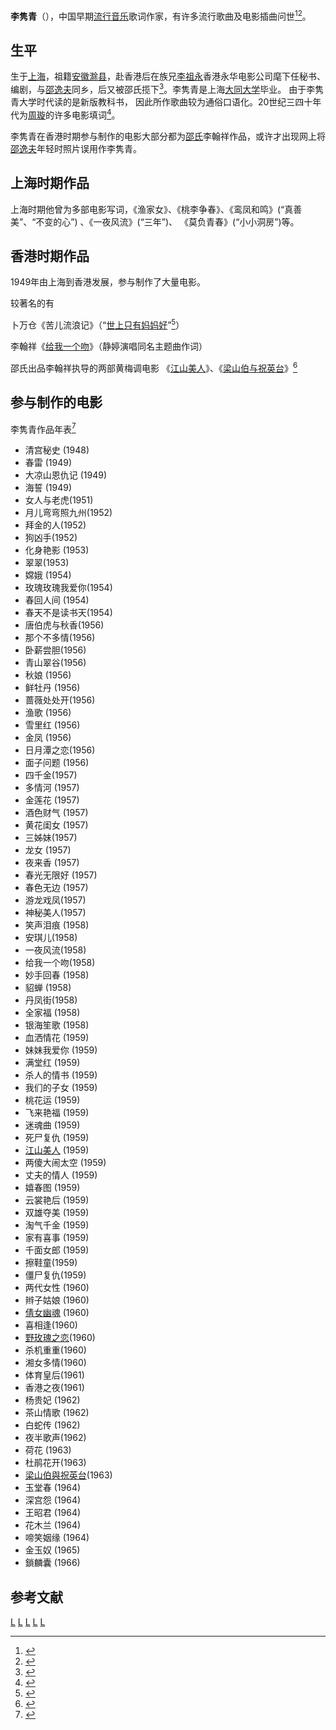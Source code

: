 '''李隽青'''（{{bd|1897年||1966年|}}），中国早期[[流行音乐|流行音乐]]歌词作家，有许多流行歌曲及电影插曲问世<ref>{{cite book|author1=余慕雲|title=香港电影史话|publisher=次文化堂|edition=Volume 5|isbn= 9789629920494}}</ref><ref>{{cite book|author1=陈炜智|title=我愛黃梅調: 絲竹中國古典印象 : 港台黃梅調電影初探|date=2005|publisher=牧村圖書有限公司|isbn=9789867533371}}</ref>。

==生平==
生于[[上海|上海]]，祖籍[[安徽滁州琅琊经济开发区|安徽滁县]]，赴香港后在族兄[[李祖永|李祖永]]香港永华电影公司麾下任秘书、编剧，与[[邵逸夫|邵逸夫]]同乡，后又被邵氏揽下<ref>{{cite web |url=http://doc.qkzz.net/article/f09e9507-23be-420d-aaea-2ee9a89c37e6.htm |title=建国初我在香港遇见的大亨和明星 |publisher=历史风物 |agency=[[沈寂|沈寂]]/口述，葛昆元/撰稿 |year=2015 |access-date=2016-08-07 |archive-url=https://web.archive.org/web/20160818151721/http://doc.qkzz.net/article/f09e9507-23be-420d-aaea-2ee9a89c37e6.htm |archive-date=2016-08-18 |dead-url=yes }}</ref>。李隽青是上海[[大同大学_(上海)|大同大学]]毕业。 由于李隽青大学时代读的是新版教科书， 因此所作歌曲较为通俗口语化。20世纪三四十年代为[[周璇|周璇]]的许多电影填词<ref>{{cite book|author1=洪芳怡|title=天涯歌女: 周璇與她的歌|date=2008|publisher=秀威出版|isbn=9789866732737}}</ref>。

李隽青在香港时期参与制作的电影大部分都为[[邵氏|邵氏]]李翰祥作品，或许才出现网上将[[邵逸夫|邵逸夫]]年轻时照片误用作李隽青。

== 上海时期作品 ==
上海时期他曾为多部电影写词，《渔家女》、《桃李争春》、《鸾凤和鸣》(“真善美”、“不变的心”) 、《一夜风流》(“三年”)、 《莫负青春》(“小小洞房”)等。

== 香港时期作品 ==
1949年由上海到香港发展，参与制作了大量电影。

较著名的有

卜万仓《苦儿流浪记》（“[[妈妈好|世上只有妈妈好]]”<ref>{{Cite web |url=http://www.xiami.com/song/1769605413 |title=妈妈好．虾米音乐 |access-date=2015-10-21 |archive-date=2013-11-04 |archive-url=https://web.archive.org/web/20131104010348/http://www.xiami.com/song/1769605413 |dead-url=no }}</ref>）

李翰祥《[[给我一个吻|给我一个吻]]》（静婷演唱同名主题曲作词）

邵氏出品李翰祥执导的两部黄梅调电影
《[[江山美人_(1959年電影)|江山美人]]》、《[[梁山伯與祝英台_(1963年電影)|梁山伯与祝英台]]》<ref>{{Cite web |url=http://www.ctfa.org.tw/song100/years/60/03.php |title=《梁山伯与祝英台》The Love Eterne．歌声舞影-20世纪华语歌唱专题 |access-date=2015-10-21 |archive-date=2018-08-04 |archive-url=https://web.archive.org/web/20180804233244/http://www.ctfa.org.tw/song100/years/60/03.php |dead-url=no }}</ref>

== 参与制作的电影 ==
李隽青作品年表<ref>{{Cite web |url=http://www.1905.com/mdb/star/2934129/works/ |title=李隽青作品年表．1905电影网 |access-date=2015-10-21 |archive-date=2020-03-27 |archive-url=https://web.archive.org/web/20200327205952/https://www.1905.com/mdb/star/2934129/works/ |dead-url=no }}</ref>

*清宫秘史 (1948)
*春雷 (1949)
*大凉山恩仇记 (1949)
*海誓 (1949)
*女人与老虎(1951)
*月儿弯弯照九州(1952)
*拜金的人(1952)
*狗凶手(1952)
*化身艳影 (1953)
*翠翠(1953)
*嫦娥 (1954)
*玫瑰玫瑰我爱你(1954)
*春回人间 (1954)
*春天不是读书天(1954)
*唐伯虎与秋香(1956)
*那个不多情(1956)
*卧薪尝胆(1956)
*青山翠谷(1956)
*秋娘 (1956)
*鲜牡丹 (1956)
*蔷薇处处开(1956)
*渔歌 (1956)
*雪里红 (1956)
*金凤 (1956)
*日月潭之恋(1956)
*面子问题 (1956)
*四千金(1957)
*多情河 (1957)
*金莲花 (1957)
*酒色财气 (1957)
*黄花闺女 (1957)
*三姊妹(1957)
*龙女 (1957)
*夜来香 (1957)
*春光无限好 (1957)
*春色无边 (1957)
*游龙戏凤(1957)
*神秘美人(1957)
*笑声泪痕 (1958)
*安琪儿(1958)
*一夜风流(1958)
*给我一个吻(1958)
*妙手回春 (1958)
*貂蝉 (1958)
*丹凤街(1958)
*全家福 (1958)
*银海笙歌 (1958)
*血洒情花 (1959)
*妹妹我爱你 (1959)
*满堂红 (1959)
*杀人的情书 (1959)
*我们的子女 (1959)
*桃花运 (1959)
*飞来艳福 (1959)
*迷魂曲 (1959)
*死尸复仇 (1959)
*[[江山美人_(1959年電影)|江山美人]] (1959)
*两傻大闹太空 (1959)
*丈夫的情人 (1959)
*嬉春图 (1959)
*云裳艳后 (1959)
*双雄夺美 (1959)
*淘气千金 (1959)
*家有喜事 (1959)
*千面女郎 (1959)
*擦鞋童(1959)
*僵尸复仇(1959)
*两代女性 (1960)
*辫子姑娘 (1960)
*[[倩女幽魂_(1960年電影)|倩女幽魂]] (1960)
*喜相逢(1960)
*[[野玫瑰之恋|野玫瑰之恋]](1960)
*杀机重重(1960)
*湘女多情(1960)
*体育皇后(1961)
*香港之夜(1961)
*杨贵妃 (1962)
*茶山情歌 (1962)
*白蛇传 (1962)
*夜半歌声(1962)
*荷花 (1963)
*杜鹃花开(1963)
*[[梁山伯與祝英台_(1963年電影)|梁山伯與祝英台]](1963)
*玉堂春 (1964)
*深宫怨 (1964)
*王昭君 (1964)
*花木兰 (1964)
*啼笑姻缘 (1964)
*金玉奴 (1965)
*鎖麟囊 (1966)

==参考文献==
{{reflist|2}}

[[Category:镇海县人|L]]
[[Category:小港李家|L]]
[[Category:宁波裔上海人|L]]
[[Category:香港寧波人|L]]
[[Category:中国填词人|L]]